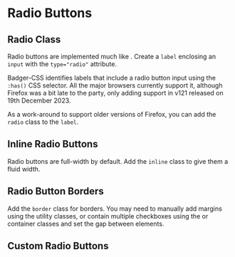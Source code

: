 
# Radio Buttons
## Radio Class

Radio buttons are implemented much like <CheckboxLink text="checkboxes"/>.
Create a `label` enclosing an `input` with the `type="radio"` attribute.

Badger-CSS identifies labels that include a radio button input using the
`:has()` CSS selector. All the major browsers currently support it, although
Firefox was a bit late to the party, only adding support in v121 released on
19th December 2023.

As a work-around to support older versions of Firefox, you can add the `radio`
class to the `label`.

<Example
  html={Radios}
  language="html"
  caption="Radio Buttons"
/>

## Inline Radio Buttons

Radio buttons are full-width by default. Add the `inline` class
to give them a fluid width.

<Example
  html={Inline}
  language="html"
  caption="Inline Radio Buttons"
/>

## Radio Button Borders

Add the `border` class for borders.  You may need to manually add margins
using the <SpacingLink text="margin"/> utility classes, or contain multiple
checkboxes using the <FlexLink/> or <GridLink/> container classes and set the
gap between elements.

<Example
  html={Border}
  language="html"
  caption="Border Radio Buttons"
/>

## Custom Radio Buttons

<Example
  html={Custom}
  language="html"
  caption="Custom Checkboxes"
/>
